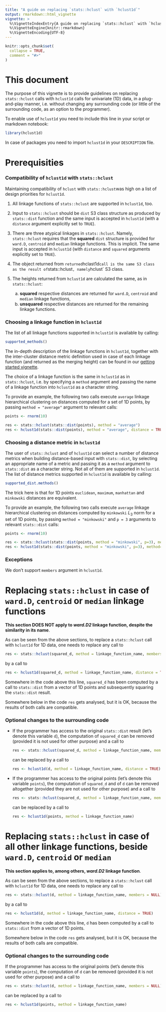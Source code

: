 ```yaml
---
title: "A guide on replacing `stats::hclust` with `hclust1d`"
output: rmarkdown::html_vignette
vignette: >
  %\VignetteIndexEntry{A guide on replacing `stats::hclust` with `hclust1d`}
  %\VignetteEngine{knitr::rmarkdown}
  %\VignetteEncoding{UTF-8}
---
```


```r
knitr::opts_chunk$set(
  collapse = TRUE,
  comment = "#>"
)
```


# This document

The purpose of this vignette is to provide guidelines on replacing `stats::hclust` calls with
`hclust1d` calls for univariate (1D) data, in a plug-and-play manner, i.e. without changing any surrounding code (or little of the surrounding code, as an option to the programmer).

To enable use of `hclust1d` you need to include this line in your script or markdown notebook:
```r
library(hclust1d)
```

In case of packages you need to import `hclust1d` in your `DESCRIPTION` file.

# Prerequisities

### Compatibility of `hclust1d` with `stats::hclust`

Maintaining compatibility of `hclust` with `stats::hclust`was high on a list of design priorities for `hclust1d`. 

1. All linkage functions of `stats::hclust` are supported in `hclust1d`, too. 
2. Input to `stats::hclust` should be `dist` S3 class structure as produced by `stats::dist` function and the same input is accepted in `hclust1d` (with a `distance` argument explicitly set to `TRUE`).
3. There are three atypical linkages in `stats::hclust`. Namely, `stats::hclust` requires that the **squared** `dist` structure is provided for `ward.D`, `centroid` and `median` linkage functions. This is implicit. The same input is accepted in `hclust1d` (with `distance` and `squared` arguments explicitly set to `TRUE`).
4. The object returned from `returned `hclast1d` call is the same S3 class as the result of `stats::hclust`, namely `hclust` S3 class.
5. The heights returned from `hclust1d` are calculated the same, as in `stats::hclust`:

   a. **squared** respective distances are returned for `ward.D`, `centroid` and `median` linkage functions,
   b. **unsquared** respective distances are returned for the remaining linkage functions.

### Choosing a linkage function in `hclust1d`

The list of all linkage functions supported in `hclust1d` is available by calling:
```r
supported_methods()
```

The in-depth description of the linkage functions in `hclust1d`, together with the inter-cluster distance metric definition used in case of each linkage function (and returned as the merging height) can be found in our [getting started vignette](https://cran.r-project.org/package=hclust1d/vignettes/getting-started.html).

The choice of a linkage function is the same in `hclust1d` as in `stats::hclust`, i.e. by specifying a `method` argument and passing the name of a linkage function into `hclust1d` as a character string.

To provide an example, the following two calls execute `average` linkage hierarchical clustering on distances computed for a set of 1D points, by passing `method = "average"` argument to relevant calls:
```r
points <- rnorm(10)

res <- stats::hclust(stats::dist(points), method = "average")
res <- hclust1d(stats::dist(points), method = "average", distance = TRUE)
```

### Choosing a distance metric in `hclust1d`

The user of `stats::hclust` and of `hclust1d` can select a number of distance metrics when building distance-based input with `stats::dist`, by selecting an appropriate name of a metric and passing it as a `method` argument to `stats::dist` as a character string. Not all of them are supported in `hclust1d`. The list of distance metrics supported in `hclust1d` is available by calling:
```r
supported_dist.methods()
```

The trick here is that for 1D points `euclidean`, `maximum`, `manhattan` and `minkowski` distances are equivalent. 

To provide an example, the following two calls execute `average` linkage hierarchical clustering on distances computed by `minkowski` $L_3$ norm for a set of 1D points, by passing `method = "minkowski"` and `p = 3` arguments to relevant `stats::dist` calls:
```r
points <- rnorm(10)

res <- stats::hclust(stats::dist(points, method = "minkowski", p=3), method="average")
res <- hclust1d(stats::dist(points, method = "minkowski", p=3), method="average", distance = TRUE)
```


### Exceptions

We don't support `members` argument in `hclust1d`.

# Replacing `stats::hclust` in case of `ward.D`, `centroid` or `median` linkage functions

**This section DOES NOT apply to *ward.D2* linkage function, despite the similarity in its name**.

As can be seen from the above sections, to replace a `stats::hclust` call with `hclust1d` for 1D data, one needs to replace any call to
```r
res <- stats::hclust(squared_d, method = linkage_function_name, members = NULL)
```
by a call to
```r
res <- hclust1d(squared_d, method = linkage_function_name, distance = TRUE, square = TRUE)
```

Somewhere in the code above this line, `squared_d` has been computed by a call to
`stats::dist` from a vector of 1D points and subsequently squaring the `stats::dist` result.

Somewhere below in the code `res` gets analysed, but it is OK, because the results of both calls are compatible.

### Optional changes to the surrounding code

- If the programmer has access to the original `stats::dist` result (let's denote this variable `d`), the computation of `squared_d` can be removed (provided it is not used for other purpose) and a call to
  ```r
  res <- stats::hclust(squared_d, method = linkage_function_name, members = NULL)
  ```
  can be replaced
  by a call to
  ```r
  res <- hclust1d(d, method = linkage_function_name, distance = TRUE)
  ```

- If the programmer has access to the original points (let's denote this variable `points`), the computation of `squared_d` and of `d` can be removed altogether  (provided they are not used for other purpose) and a call to
  ```r
  res <- stats::hclust(squared_d, method = linkage_function_name, members = NULL)
  ```
  can be replaced
  by a call to
  ```r
  res <- hclust1d(points, method = linkage_function_name)
  ```

# Replacing `stats::hclust` in case of all other linkage functions, beside `ward.D`, `centroid` or `median`

**This section applies to, among others, *ward.D2* linkage function**.

As can be seen from the above sections, to replace a `stats::hclust` call with `hclust1d` for 1D data, one needs to replace any call to
```r
res <- stats::hclust(d, method = linkage_function_name, members = NULL)
```
by a call to
```r
res <- hclust1d(d, method = linkage_function_name, distance = TRUE)
```

Somewhere in the code above this line, `d` has been computed by a call to
`stats::dist` from a vector of 1D points.

Somewhere below in the code `res` gets analysed, but it is OK, because the results of both calls are compatible.

### Optional changes to the surrounding code

If the programmer has access to the original points (let's denote this variable `points`), the computation of `d` can be removed (provided it is not used for other purpose) and a call to
```r
res <- stats::hclust(d, method = linkage_function_name, members = NULL)
```
can be replaced
by a call to
```r
res <- hclust1d(points, method = linkage_function_name)
```
